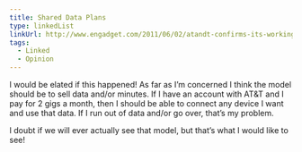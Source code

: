```yaml
---
title: Shared Data Plans
type: linkedList
linkUrl: http://www.engadget.com/2011/06/02/atandt-confirms-its-working-on-a-shared-data-plan-wont-commit
tags:
  - Linked
  - Opinion
---
```


I would be elated if this happened! As far as I’m concerned I think the model should be to sell data and/or minutes. If I have an account with AT&T and I pay for 2 gigs a month, then I should be able to connect any device I want and use that data. If I run out of data and/or go over, that’s my problem.

I doubt if we will ever actually see that model, but that’s what I would like to see!

